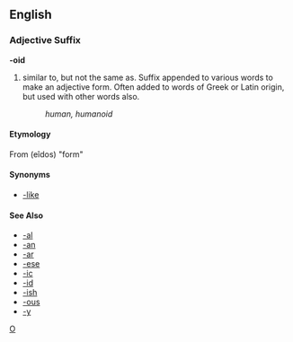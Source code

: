 ==English==
===Adjective Suffix===
'''-oid'''

# similar to, but not the same as.  Suffix appended to various words to make an adjective form.  Often added to words of Greek or Latin origin, but used with other words also.
#: ''human, humanoid''

====Etymology====
From {{Gr.}} (eîdos) "form"

====Synonyms====
*[[-like]]

====See Also====
*[[-al]]
*[[-an]]
*[[-ar]]
*[[-ese]]
*[[-ic]]
*[[-id]]
*[[-ish]]
*[[-ous]]
*[[-y]]

[[Category:English suffixes|O]]